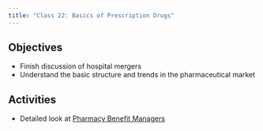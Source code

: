 ```yaml
---
title: "Class 22: Basics of Prescription Drugs"
---
```


## Objectives
- Finish discussion of hospital mergers
- Understand the basic structure and trends in the pharmaceutical market

## Activities
- Detailed look at [Pharmacy Benefit Managers](https://www.commonwealthfund.org/publications/explainer/2019/apr/pharmacy-benefit-managers-and-their-role-drug-spending)

